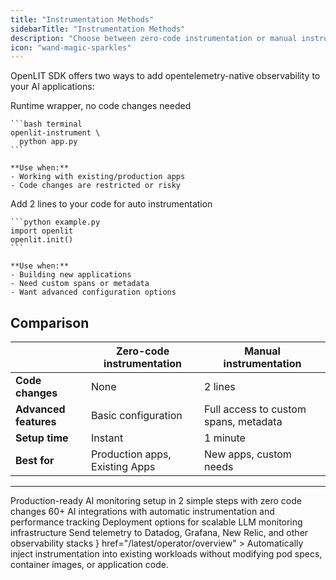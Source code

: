 ```yaml
---
title: "Instrumentation Methods"
sidebarTitle: "Instrumentation Methods"
description: "Choose between zero-code instrumentation or manual instrumentation for AI observability"
icon: "wand-magic-sparkles"
---
```


OpenLIT SDK offers two ways to add opentelemetry-native observability to your AI applications:

<CardGroup cols={2}>
  <Card title="Zero-code instrumentation" icon="terminal">
    Runtime wrapper, no code changes needed
    
    ```bash terminal
    openlit-instrument \
      python app.py
    ```
    
    **Use when:**
    - Working with existing/production apps
    - Code changes are restricted or risky
  </Card>
  <Card title="Manual instrumentation" icon="code">
    Add 2 lines to your code for auto instrumentation
    
    ```python example.py
    import openlit
    openlit.init()
    ```
    
    **Use when:**
    - Building new applications
    - Need custom spans or metadata
    - Want advanced configuration options
  </Card>
</CardGroup>

## Comparison

| | Zero-code instrumentation | Manual instrumentation |
|---|---|---|
| **Code changes** | None | 2 lines |
| **Advanced features** | Basic configuration | Full access to custom spans, metadata |
| **Setup time** | Instant | 1 minute |
| **Best for** | Production apps, Existing Apps | New apps, custom needs |

---

<CardGroup cols={2}>
  <Card title="Quickstart: LLM Observability" href="/latest/sdk/quickstart-ai-observability" icon='bolt'>
    Production-ready AI monitoring setup in 2 simple steps with zero code changes
  </Card>
  <Card title="Integrations" href="/latest/sdk/integrations/overview" icon='circle-nodes'>
    60+ AI integrations with automatic instrumentation and performance tracking
  </Card>
  <Card title="Deploy OpenLIT Platform" href="/latest/installation" icon='circle-down'>
    Deployment options for scalable LLM monitoring infrastructure
  </Card>
  <Card title="Destinations" href="/latest/sdk/destinations/overview" icon='link'>
    Send telemetry to Datadog, Grafana, New Relic, and other observability stacks
  </Card>
</CardGroup>
<Card
    title="Running in Kubernetes? Try the OpenLIT Operator"
    icon={<svg role="img" viewBox="0 0 24 24" xmlns="http://www.w3.org/2000/svg">
    <title>Kubernetes</title>
    <path fill="#FFA500" d="M10.204 14.35l.007.01-.999 2.413a5.171 5.171 0 0 1-2.075-2.597l2.578-.437.004.005a.44.44 0 0 1 .484.606zm-.833-2.129a.44.44 0 0 0 .173-.756l.002-.011L7.585 9.7a5.143 5.143 0 0 0-.73 3.255l2.514-.725.002-.009zm1.145-1.98a.44.44 0 0 0 .699-.337l.01-.005.15-2.62a5.144 5.144 0 0 0-3.01 1.442l2.147 1.523.004-.002zm.76 2.75l.723.349.722-.347.18-.78-.5-.623h-.804l-.5.623.179.779zm1.5-3.095a.44.44 0 0 0 .7.336l.008.003 2.134-1.513a5.188 5.188 0 0 0-2.992-1.442l.148 2.615.002.001zm10.876 5.97l-5.773 7.181a1.6 1.6 0 0 1-1.248.594l-9.261.003a1.6 1.6 0 0 1-1.247-.596l-5.776-7.18a1.583 1.583 0 0 1-.307-1.34L2.1 5.573c.108-.47.425-.864.863-1.073L11.305.513a1.606 1.606 0 0 1 1.385 0l8.345 3.985c.438.209.755.604.863 1.073l2.062 8.955c.108.47-.005.963-.308 1.34zm-3.289-2.057c-.042-.01-.103-.026-.145-.034-.174-.033-.315-.025-.479-.038-.35-.037-.638-.067-.895-.148-.105-.04-.18-.165-.216-.216l-.201-.059a6.45 6.45 0 0 0-.105-2.332 6.465 6.465 0 0 0-.936-2.163c.052-.047.15-.133.177-.159.008-.09.001-.183.094-.282.197-.185.444-.338.743-.522.142-.084.273-.137.415-.242.032-.024.076-.062.11-.089.24-.191.295-.52.123-.736-.172-.216-.506-.236-.745-.045-.034.027-.08.062-.111.088-.134.116-.217.23-.33.35-.246.25-.45.458-.673.609-.097.056-.239.037-.303.033l-.19.135a6.545 6.545 0 0 0-4.146-2.003l-.012-.223c-.065-.062-.143-.115-.163-.25-.022-.268.015-.557.057-.905.023-.163.061-.298.068-.475.001-.04-.001-.099-.001-.142 0-.306-.224-.555-.5-.555-.275 0-.499.249-.499.555l.001.014c0 .041-.002.092 0 .128.006.177.044.312.067.475.042.348.078.637.056.906a.545.545 0 0 1-.162.258l-.012.211a6.424 6.424 0 0 0-4.166 2.003 8.373 8.373 0 0 1-.18-.128c-.09.012-.18.04-.297-.029-.223-.15-.427-.358-.673-.608-.113-.12-.195-.234-.329-.349-.03-.026-.077-.062-.111-.088a.594.594 0 0 0-.348-.132.481.481 0 0 0-.398.176c-.172.216-.117.546.123.737l.007.005.104.083c.142.105.272.159.414.242.299.185.546.338.743.522.076.082.09.226.1.288l.16.143a6.462 6.462 0 0 0-1.02 4.506l-.208.06c-.055.072-.133.184-.215.217-.257.081-.546.11-.895.147-.164.014-.305.006-.48.039-.037.007-.09.02-.133.03l-.004.002-.007.002c-.295.071-.484.342-.423.608.061.267.349.429.645.365l.007-.001.01-.003.129-.029c.17-.046.294-.113.448-.172.33-.118.604-.217.87-.256.112-.009.23.069.288.101l.217-.037a6.5 6.5 0 0 0 2.88 3.596l-.09.218c.033.084.069.199.044.282-.097.252-.263.517-.452.813-.091.136-.185.242-.268.399-.02.037-.045.095-.064.134-.128.275-.034.591.213.71.248.12.556-.007.69-.282v-.002c.02-.039.046-.09.062-.127.07-.162.094-.301.144-.458.132-.332.205-.68.387-.897.05-.06.13-.082.215-.105l.113-.205a6.453 6.453 0 0 0 4.609.012l.106.192c.086.028.18.042.256.155.136.232.229.507.342.84.05.156.074.295.145.457.016.037.043.09.062.129.133.276.442.402.69.282.247-.118.341-.435.213-.71-.02-.039-.045-.096-.065-.134-.083-.156-.177-.261-.268-.398-.19-.296-.346-.541-.443-.793-.04-.13.007-.21.038-.294-.018-.022-.059-.144-.083-.202a6.499 6.499 0 0 0 2.88-3.622c.064.01.176.03.213.038.075-.05.144-.114.28-.104.266.039.54.138.87.256.154.06.277.128.448.173.036.01.088.019.13.028l.009.003.007.001c.297.064.584-.098.645-.365.06-.266-.128-.537-.423-.608zM16.4 9.701l-1.95 1.746v.005a.44.44 0 0 0 .173.757l.003.01 2.526.728a5.199 5.199 0 0 0-.108-1.674A5.208 5.208 0 0 0 16.4 9.7zm-4.013 5.325a.437.437 0 0 0-.404-.232.44.44 0 0 0-.372.233h-.002l-1.268 2.292a5.164 5.164 0 0 0 3.326.003l-1.27-2.296h-.01zm1.888-1.293a.44.44 0 0 0-.27.036.44.44 0 0 0-.214.572l-.003.004 1.01 2.438a5.15 5.15 0 0 0 2.081-2.615l-2.6-.44-.004.005z"/></svg>}
    href="/latest/operator/overview"
  >
  Automatically inject instrumentation into existing workloads without modifying pod specs, container images, or application code.
  </Card>
